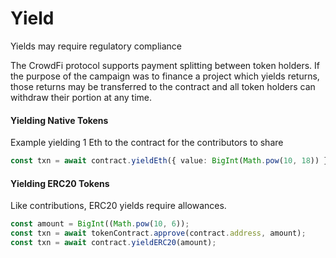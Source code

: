 # Yield


<Callout type="warning" emoji="⚠️">
  Yields may require regulatory compliance
</Callout>

The CrowdFi protocol supports payment splitting between token holders. If the purpose
of the campaign was to finance a project which yields returns, those returns may be
transferred to the contract and all token holders can withdraw their portion at any time.

#### Yielding Native Tokens

Example yielding 1 Eth to the contract for the contributors to share

```ts
const txn = await contract.yieldEth({ value: BigInt(Math.pow(10, 18)) })
```

#### Yielding ERC20 Tokens

Like contributions, ERC20 yields require allowances.

```ts
const amount = BigInt((Math.pow(10, 6));
const txn = await tokenContract.approve(contract.address, amount);
const txn = await contract.yieldERC20(amount);
```